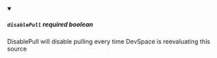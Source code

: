 
<details className="config-field" data-expandable="false" open>
<summary>

##### `disablePull` <span class="config-field-required" data-required="false">required</span> <span class="config-field-type">boolean</span> <span class="config-field-default"></span>

DisablePull will disable pulling every time DevSpace is reevaluating this source

</summary>



</details>
